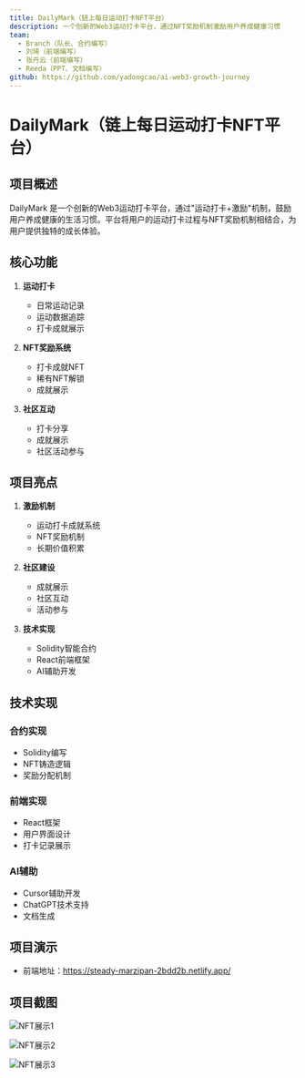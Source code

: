 ```yaml
---
title: DailyMark（链上每日运动打卡NFT平台）
description: 一个创新的Web3运动打卡平台，通过NFT奖励机制激励用户养成健康习惯
team:
  - Branch（队长、合约编写）
  - 刘琦（前端编写）
  - 张丹云（前端编写）
  - Reeda（PPT、文档编写）
github: https://github.com/yadongcao/ai-web3-growth-journey
---
```


# DailyMark（链上每日运动打卡NFT平台）

## 项目概述

DailyMark 是一个创新的Web3运动打卡平台，通过"运动打卡+激励"机制，鼓励用户养成健康的生活习惯。平台将用户的运动打卡过程与NFT奖励机制相结合，为用户提供独特的成长体验。

## 核心功能

1. **运动打卡**
   - 日常运动记录
   - 运动数据追踪
   - 打卡成就展示

2. **NFT奖励系统**
   - 打卡成就NFT
   - 稀有NFT解锁
   - 成就展示

3. **社区互动**
   - 打卡分享
   - 成就展示
   - 社区活动参与

## 项目亮点

1. **激励机制**
   - 运动打卡成就系统
   - NFT奖励机制
   - 长期价值积累

2. **社区建设**
   - 成就展示
   - 社区互动
   - 活动参与

3. **技术实现**
   - Solidity智能合约
   - React前端框架
   - AI辅助开发

## 技术实现

### 合约实现
- Solidity编写
- NFT铸造逻辑
- 奖励分配机制

### 前端实现
- React框架
- 用户界面设计
- 打卡记录展示

### AI辅助
- Cursor辅助开发
- ChatGPT技术支持
- 文档生成

## 项目演示

* 前端地址：https://steady-marzipan-2bdd2b.netlify.app/

## 项目截图

![NFT展示1](/showcase/2025-03/daily-mark/nft.png)

![NFT展示2](/showcase/2025-03/daily-mark/nft1.png)

![NFT展示3](/showcase/2025-03/daily-mark/nft2.png)
